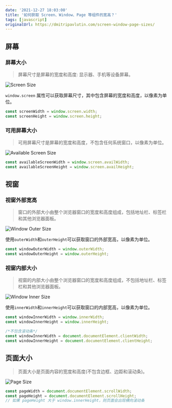 ```yaml
---
date: '2021-12-27 18:03:00'
title: '如何获取 Screen、Window、Page 等组件的宽高？'
tags: [javascript]
originalUrl: https://dmitripavlutin.com/screen-window-page-sizes/
---
```


## 屏幕

### 屏幕大小

> 屏幕尺寸是屏幕的宽度和高度: 显示器、手机等设备屏幕。

![Screen Size](https://cdn.jsdelivr.net/gh/manonicu/pics@master/uPic/OrJAie.jpg)

`window.screen` 属性可以获取屏幕尺寸，其中包含屏幕的宽度和高度，以像素为单位。

```javascript
const screenWidth = window.screen.width;
const screenHeight = window.screen.height;
```

### 可用屏幕大小

> 可用屏幕尺寸是屏幕的宽度和高度，不包含任何系统窗口，以像素为单位。

![Available Screen Size](https://cdn.jsdelivr.net/gh/manonicu/pics@master/uPic/nYbW0L.jpg)

```javascript
const availableScreenWidth = window.screen.availWidth;
const availableScreenHeight = window.screen.availHeight;
```

## 视窗

### 视窗外部宽高

> 窗口的外部大小由整个浏览器窗口的宽度和高度组成，包括地址栏、标签栏和其他浏览器面板。

![Window Outer Size](https://cdn.jsdelivr.net/gh/manonicu/pics@master/uPic/8muma1.jpg)

使用`outerWidth`和`outerHeight`可以获取窗口的外部宽高，以像素为单位。

```javascript
const windowOuterWidth = window.outerWidth;
const windowOuterHeight = window.outerHeight;
```

### 视窗内部大小

> 视窗的内部大小由整个浏览器窗口的宽度和高度组成，不包括地址栏、标签栏和其他浏览器面板。

![Window Inner Size](https://cdn.jsdelivr.net/gh/manonicu/pics@master/uPic/YHT2o8.jpg)

使用`innerWidth`和`innerHeight`可以获取窗口的内部宽高，以像素为单位。

```javascript
const windowInnerWidth = window.innerWidth;
const windowInnerHeight = window.innerHeight;

/*不包含滚动条*/
const windowInnerWidth = document.documentElement.clientWidth;
const windowInnerHeight = document.documentElement.clientHeight;
```

## 页面大小

> 页面大小是页面内容的宽度和高度(不包含边框、边距和滚动条)。

![Page Size](https://cdn.jsdelivr.net/gh/manonicu/pics@master/uPic/Bk8qhy.jpg)

```javascript
const pageWidth = document.documentElement.scrollWidth;
const pageHeight = document.documentElement.scrollHeight;
// 如果 pageHeight 大于 window.innerHeight，则页面会出现横向滚动条
```
